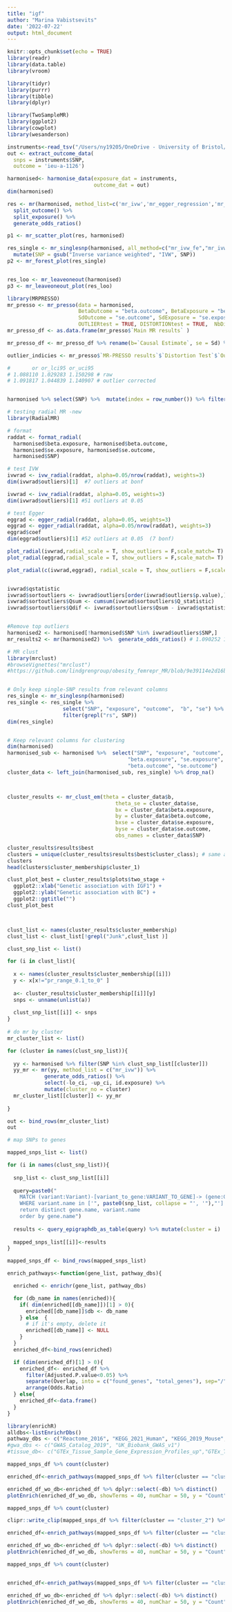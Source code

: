 ```yaml
---
title: "igf"
author: "Marina Vabistsevits"
date: '2022-07-22'
output: html_document
---
```


```r
knitr::opts_chunk$set(echo = TRUE)
library(readr)
library(data.table)
library(vroom)

library(tidyr)
library(purrr)
library(tibble)
library(dplyr)

library(TwoSampleMR)
library(ggplot2)
library(cowplot)
library(wesanderson)
```

```r
instruments<-read_tsv("/Users/ny19205/OneDrive - University of Bristol/Documents - OneDrive/Mini-project2/01_Data/GWAS_tophits/igf_tophits.tsv")
out <- extract_outcome_data(
  snps = instruments$SNP,
  outcome = 'ieu-a-1126')

harmonised<- harmonise_data(exposure_dat = instruments, 
                            outcome_dat = out)
dim(harmonised)

res <- mr(harmonised, method_list=c('mr_ivw','mr_egger_regression','mr_weighted_median', 'mr_wald_ratio')) %>% 
  split_outcome() %>% 
  split_exposure() %>% 
  generate_odds_ratios()

```

```r
p1 <- mr_scatter_plot(res, harmonised)

res_single <- mr_singlesnp(harmonised, all_method=c("mr_ivw_fe","mr_ivw_mre","mr_egger_regression","mr_weighted_median","mr_weighted_mode"))%>% 
  mutate(SNP = gsub("Inverse variance weighted", "IVW", SNP))
p2 <- mr_forest_plot(res_single)


res_loo <- mr_leaveoneout(harmonised)
p3 <- mr_leaveoneout_plot(res_loo)
```

```r
library(MRPRESSO)
mr_presso <- mr_presso(data = harmonised,
                       BetaOutcome = "beta.outcome", BetaExposure = "beta.exposure", 
                       SdOutcome = "se.outcome", SdExposure = "se.exposure",
                       OUTLIERtest = TRUE, DISTORTIONtest = TRUE,  NbDistribution = 1000,  SignifThreshold = 0.05)
mr_presso_df <- as.data.frame(mr_presso$`Main MR results` )

mr_presso_df <- mr_presso_df %>% rename(b=`Causal Estimate`, se = Sd) %>% generate_odds_ratios()

outlier_indicies <- mr_presso$`MR-PRESSO results`$`Distortion Test`$`Outliers Indices`

#       or or_lci95 or_uci95
# 1.088110 1.029283 1.150298 # raw
# 1.091817 1.044839 1.140907 # outlier corrected


harmonised %>% select(SNP) %>%  mutate(index = row_number()) %>% filter(index %in% outlier_indicies) %>% pull(SNP)
```

```r
# testing radial MR -new
library(RadialMR)

# format
raddat <- format_radial(
  harmonised$beta.exposure, harmonised$beta.outcome,
  harmonised$se.exposure, harmonised$se.outcome, 
  harmonised$SNP)

# test IVW 
ivwrad <- ivw_radial(raddat, alpha=0.05/nrow(raddat), weights=3) 
dim(ivwrad$outliers)[1]  #7 outliers at bonf 

ivwrad <- ivw_radial(raddat, alpha=0.05, weights=3)
dim(ivwrad$outliers)[1] #51 outliers at 0.05

# test Egger
eggrad <- egger_radial(raddat, alpha=0.05, weights=3)
eggrad <- egger_radial(raddat, alpha=0.05/nrow(raddat), weights=3)
eggrad$coef 
dim(eggrad$outliers)[1] #52 outliers at 0.05  (7 bonf)

plot_radial(ivwrad,radial_scale = T, show_outliers = F,scale_match= T)
plot_radial(eggrad,radial_scale = T, show_outliers = F,scale_match= T)

plot_radial(c(ivwrad,eggrad), radial_scale = T, show_outliers = F,scale_match= T)


ivwrad$qstatistic 
ivwrad$sortoutliers <- ivwrad$outliers[order(ivwrad$outliers$p.value),]
ivwrad$sortoutliers$Qsum <- cumsum(ivwrad$sortoutliers$Q_statistic)
ivwrad$sortoutliers$Qdif <- ivwrad$sortoutliers$Qsum - ivwrad$qstatistic


#Remove top outliers
harmonised2 <- harmonised[!harmonised$SNP %in% ivwrad$outliers$SNP,]
mr_results2 <- mr(harmonised2) %>%  generate_odds_ratios() # 1.090252 1.0407233 1.142137
```



```r
# MR clust
library(mrclust)
#browseVignettes("mrclust")
#https://github.com/lindgrengroup/obesity_femrepr_MR/blob/9e39114e2d16bf39adc76040cbb6cff588bbb3dc/clustering/SNP_clustering.R


# Only keep single-SNP results from relevant columns
res_single <- mr_singlesnp(harmonised)
res_single <- res_single %>%
                  select("SNP", "exposure", "outcome",  "b", "se") %>% 
                  filter(grepl("rs", SNP))
dim(res_single)


# Keep relevant columns for clustering
dim(harmonised)
harmonised_sub <- harmonised %>%  select("SNP", "exposure", "outcome",
                                       "beta.exposure", "se.exposure",
                                       "beta.outcome", "se.outcome") 
cluster_data <- left_join(harmonised_sub, res_single) %>% drop_na()



cluster_results <- mr_clust_em(theta = cluster_data$b, 
                                   theta_se = cluster_data$se,
                                   bx = cluster_data$beta.exposure, 
                                   by = cluster_data$beta.outcome,
                                   bxse = cluster_data$se.exposure,
                                   byse = cluster_data$se.outcome,
                                   obs_names = cluster_data$SNP)

cluster_results$results$best
clusters = unique(cluster_results$results$best$cluster_class); # same answer if we type
clusters
head(clusters$cluster_membership$cluster_1)

clust_plot_best = cluster_results$plots$two_stage +
  ggplot2::xlab("Genetic association with IGF1") +
  ggplot2::ylab("Genetic association with BC") +
  ggplot2::ggtitle("")
clust_plot_best



clust_list <- names(cluster_results$cluster_membership)
clust_list <- clust_list[!grepl("Junk",clust_list )]

clust_snp_list <- list()

for (i in clust_list){
  
  x <- names(cluster_results$cluster_membership[[i]])
  y <- x[x!="pr_range_0.1_to_0" ]
  
  a<- cluster_results$cluster_membership[[i]][y]
  snps <- unname(unlist(a))
  
  clust_snp_list[[i]] <- snps
}
  
# do mr by cluster
mr_cluster_list <- list()

for (cluster in names(clust_snp_list)){
  
  yy <- harmonised %>% filter(SNP %in% clust_snp_list[[cluster]])
  yy_mr <- mr(yy, method_list = c("mr_ivw")) %>% 
            generate_odds_ratios() %>%
            select(-lo_ci, -up_ci, id.exposure) %>% 
            mutate(cluster_no = cluster)
  mr_cluster_list[[cluster]] <- yy_mr
  
}

out <- bind_rows(mr_cluster_list)
out

```


```r
# map SNPs to genes

mapped_snps_list <- list()

for (i in names(clust_snp_list)){
  
  snp_list <- clust_snp_list[[i]]
  
  query=paste0("
    MATCH (variant:Variant)-[variant_to_gene:VARIANT_TO_GENE]-> (gene:Gene)
    WHERE variant.name in ['", paste0(snp_list, collapse = "', '"),"'] 
    return distinct gene.name, variant.name
    order by gene.name")
  
  results <- query_epigraphdb_as_table(query) %>% mutate(cluster = i)
  
  mapped_snps_list[[i]]<-results
}

mapped_snps_df <- bind_rows(mapped_snps_list)

```

```r
enrich_pathways<-function(gene_list, pathway_dbs){

  enriched <- enrichr(gene_list, pathway_dbs)

  for (db_name in names(enriched)){
    if( dim(enriched[[db_name]])[1] > 0){
      enriched[[db_name]]$db <- db_name
    } else  {
      # if it's empty, delete it
      enriched[[db_name]] <- NULL
    }
  }
  enriched_df<-bind_rows(enriched)

  if (dim(enriched_df)[1] > 0){
    enriched_df<- enriched_df %>%
      filter(Adjusted.P.value<0.05) %>% 
      separate(Overlap, into = c("found_genes", "total_genes"), sep="/", remove = F)%>% 
      arrange(Odds.Ratio)
  } else{
    enriched_df<-data.frame()
  }
}

```


```r
library(enrichR)
alldbs<-listEnrichrDbs()
pathway_dbs <- c("Reactome_2016", "KEGG_2021_Human", "KEGG_2019_Mouse", "Enrichr_Users_Contributed_Lists_2020", 'DisGeNET' )
#gwa_dbs <- c("GWAS_Catalog_2019", "UK_Biobank_GWAS_v1")
#tissue_db<- c("GTEx_Tissue_Sample_Gene_Expression_Profiles_up","GTEx_Tissue_Sample_Gene_Expression_Profiles_down")

mapped_snps_df %>% count(cluster)

enriched_df<-enrich_pathways(mapped_snps_df %>% filter(cluster == "cluster_1") %>% pull(gene.name), pathway_dbs)

enriched_df_wo_db<-enriched_df %>% dplyr::select(-db) %>% distinct()
plotEnrich(enriched_df_wo_db, showTerms = 40, numChar = 50, y = "Count", orderBy = "P.value")


```

```r

mapped_snps_df %>% count(cluster)

clipr::write_clip(mapped_snps_df %>% filter(cluster == "cluster_2") %>% pull(gene.name))

enriched_df<-enrich_pathways(mapped_snps_df %>% filter(cluster == "cluster_2") %>% pull(gene.name), pathway_dbs)

enriched_df_wo_db<-enriched_df %>% dplyr::select(-db) %>% distinct()
plotEnrich(enriched_df_wo_db, showTerms = 40, numChar = 50, y = "Count", orderBy = "P.value")


```


```r

mapped_snps_df %>% count(cluster)


enriched_df<-enrich_pathways(mapped_snps_df %>% filter(cluster == "cluster_Null") %>% pull(gene.name), pathway_dbs)

enriched_df_wo_db<-enriched_df %>% dplyr::select(-db) %>% distinct()
plotEnrich(enriched_df_wo_db, showTerms = 40, numChar = 50, y = "Count", orderBy = "P.value")


```


